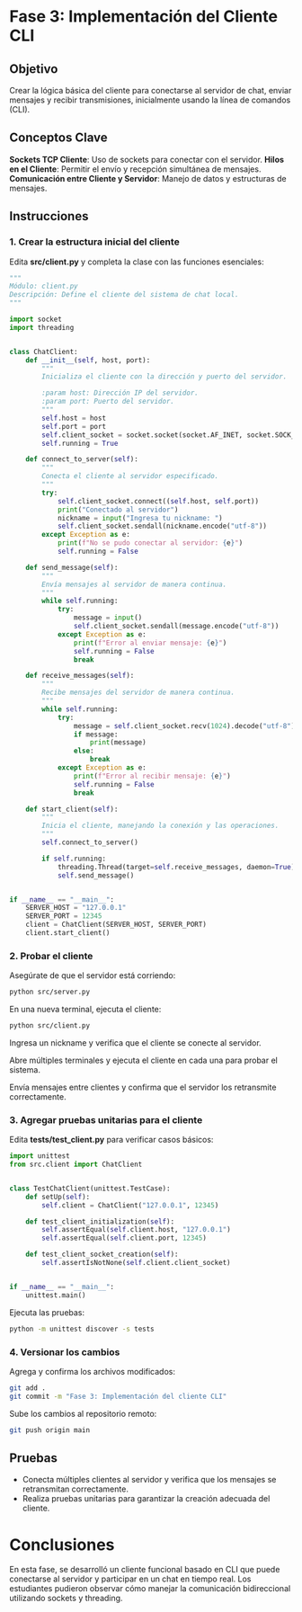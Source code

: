 # Fase 3: Implementación del Cliente CLI

## Objetivo

Crear la lógica básica del cliente para conectarse al servidor de chat, enviar mensajes y recibir transmisiones, inicialmente usando la línea de comandos (CLI).

## Conceptos Clave

**Sockets TCP Cliente**: Uso de sockets para conectar con el servidor.
**Hilos en el Cliente**: Permitir el envío y recepción simultánea de mensajes.
**Comunicación entre Cliente y Servidor**: Manejo de datos y estructuras de mensajes.

## Instrucciones

### 1. Crear la estructura inicial del cliente

Edita **src/client.py** y completa la clase con las funciones esenciales:

```python
"""
Módulo: client.py
Descripción: Define el cliente del sistema de chat local.
"""

import socket
import threading


class ChatClient:
    def __init__(self, host, port):
        """
        Inicializa el cliente con la dirección y puerto del servidor.

        :param host: Dirección IP del servidor.
        :param port: Puerto del servidor.
        """
        self.host = host
        self.port = port
        self.client_socket = socket.socket(socket.AF_INET, socket.SOCK_STREAM)
        self.running = True

    def connect_to_server(self):
        """
        Conecta el cliente al servidor especificado.
        """
        try:
            self.client_socket.connect((self.host, self.port))
            print("Conectado al servidor")
            nickname = input("Ingresa tu nickname: ")
            self.client_socket.sendall(nickname.encode("utf-8"))
        except Exception as e:
            print(f"No se pudo conectar al servidor: {e}")
            self.running = False

    def send_message(self):
        """
        Envía mensajes al servidor de manera continua.
        """
        while self.running:
            try:
                message = input()
                self.client_socket.sendall(message.encode("utf-8"))
            except Exception as e:
                print(f"Error al enviar mensaje: {e}")
                self.running = False
                break

    def receive_messages(self):
        """
        Recibe mensajes del servidor de manera continua.
        """
        while self.running:
            try:
                message = self.client_socket.recv(1024).decode("utf-8")
                if message:
                    print(message)
                else:
                    break
            except Exception as e:
                print(f"Error al recibir mensaje: {e}")
                self.running = False
                break

    def start_client(self):
        """
        Inicia el cliente, manejando la conexión y las operaciones.
        """
        self.connect_to_server()

        if self.running:
            threading.Thread(target=self.receive_messages, daemon=True).start()
            self.send_message()


if __name__ == "__main__":
    SERVER_HOST = "127.0.0.1"
    SERVER_PORT = 12345
    client = ChatClient(SERVER_HOST, SERVER_PORT)
    client.start_client()
```

### 2. Probar el cliente

Asegúrate de que el servidor está corriendo:

```bash
python src/server.py
```
En una nueva terminal, ejecuta el cliente:

```bash
python src/client.py
```
Ingresa un nickname y verifica que el cliente se conecte al servidor.


Abre múltiples terminales y ejecuta el cliente en cada una para probar el sistema.

Envía mensajes entre clientes y confirma que el servidor los retransmite correctamente.

### 3. Agregar pruebas unitarias para el cliente

Edita **tests/test_client.py** para verificar casos básicos:

```python
import unittest
from src.client import ChatClient


class TestChatClient(unittest.TestCase):
    def setUp(self):
        self.client = ChatClient("127.0.0.1", 12345)

    def test_client_initialization(self):
        self.assertEqual(self.client.host, "127.0.0.1")
        self.assertEqual(self.client.port, 12345)

    def test_client_socket_creation(self):
        self.assertIsNotNone(self.client.client_socket)


if __name__ == "__main__":
    unittest.main()
```
Ejecuta las pruebas:

```bash
python -m unittest discover -s tests
```
### 4. Versionar los cambios

Agrega y confirma los archivos modificados:

```bash
git add .
git commit -m "Fase 3: Implementación del cliente CLI"
```
Sube los cambios al repositorio remoto:

```bash
git push origin main
```
## Pruebas

- Conecta múltiples clientes al servidor y verifica que los mensajes se retransmitan correctamente.
- Realiza pruebas unitarias para garantizar la creación adecuada del cliente.

# Conclusiones

En esta fase, se desarrolló un cliente funcional basado en CLI que puede conectarse al servidor y participar en un chat en tiempo real. Los estudiantes pudieron observar cómo manejar la comunicación bidireccional utilizando sockets y threading.



